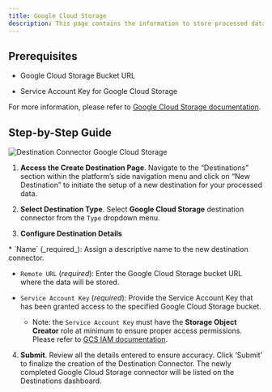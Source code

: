 ```yaml
---
title: Google Cloud Storage 
description: This page contains the information to store processed data to Google Cloud Storage.
---
```


## Prerequisites

*   Google Cloud Storage Bucket URL
    
*   Service Account Key for Google Cloud Storage
    

For more information, please refer to [Google Cloud Storage documentation](https://cloud.google.com/storage/docs).

## Step-by-Step Guide

![Destination Connector Google Cloud Storage](/img/platform/Destination-Google-Cloud.png)

1.  **Access the Create Destination Page**. Navigate to the “Destinations” section within the platform’s side navigation menu and click on “New Destination” to initiate the setup of a new destination for your processed data.
    
2.  **Select Destination Type**. Select **Google Cloud Storage** destination connector from the `Type` dropdown menu.
    
3.  **Configure Destination Details**
    
<Note>
*   `Name` (_required_): Assign a descriptive name to the new destination connector.
    
*   `Remote URL` (_required_): Enter the Google Cloud Storage bucket URL where the data will be stored.
    
*   `Service Account Key` (_required_): Provide the Service Account Key that has been granted access to the specified Google Cloud Storage bucket.
    
    *   Note: the `Service Account Key` must have the **Storage Object Creator** role at minimum to ensure proper access permissions. Please refer to [GCS IAM documentation](https://cloud.google.com/storage/docs/access-control/iam).
</Note>     

4.  **Submit**. Review all the details entered to ensure accuracy. Click ‘Submit’ to finalize the creation of the Destination Connector. The newly completed Google Cloud Storage connector will be listed on the Destinations dashboard.